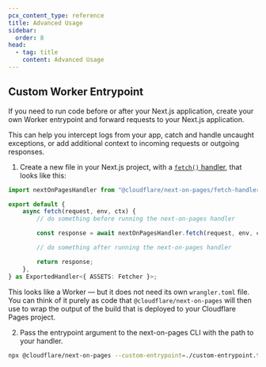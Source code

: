 ```yaml
---
pcx_content_type: reference
title: Advanced Usage
sidebar:
  order: 8
head:
  - tag: title
    content: Advanced Usage
---
```


## Custom Worker Entrypoint

If you need to run code before or after your Next.js application, create your own Worker entrypoint and forward requests to your Next.js application.

This can help you intercept logs from your app, catch and handle uncaught exceptions, or add additional context to incoming requests or outgoing responses.

1. Create a new file in your Next.js project, with a [`fetch()` handler](/workers/runtime-apis/handlers/fetch/), that looks like this:

```ts
import nextOnPagesHandler from "@cloudflare/next-on-pages/fetch-handler";

export default {
	async fetch(request, env, ctx) {
		// do something before running the next-on-pages handler

		const response = await nextOnPagesHandler.fetch(request, env, ctx);

		// do something after running the next-on-pages handler

		return response;
	},
} as ExportedHandler<{ ASSETS: Fetcher }>;
```

This looks like a Worker — but it does not need its own `wrangler.toml` file. You can think of it purely as code that `@cloudflare/next-on-pages` will then use to wrap the output of the build that is deployed to your Cloudflare Pages project.

2. Pass the entrypoint argument to the next-on-pages CLI with the path to your handler.

```sh
npx @cloudflare/next-on-pages --custom-entrypoint=./custom-entrypoint.ts
```
